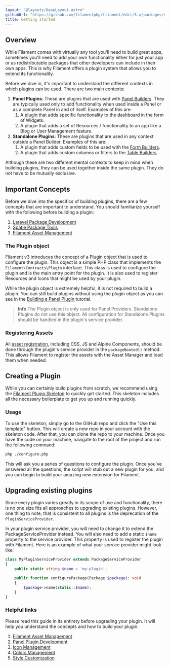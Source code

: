 ```yaml
---
layout: "@layouts/BaseLayout.astro"
githubUrl: "https://github.com/filamentphp/filament/edit/3.x/packages/support/docs/08-plugins/01-getting-started.md"
title: Getting started
---
```


## Overview

While Filament comes with virtually any tool you'll need to build great apps, sometimes you'll need to add your own functionality either for just your app or as redistributable packages that other developers can include in their own apps. This is why Filament offers a plugin system that allows you to extend its functionality.

Before we dive in, it's important to understand the different contexts in which plugins can be used. There are two main contexts:

1. **Panel Plugins**: These are plugins that are used with [Panel Builders](/docs/3.x/panels/installation). They are typically used only to add functionality when used inside a Panel or as a complete Panel in and of itself. Examples of this are:
   1. A plugin that adds specific functionality to the dashboard in the form of Widgets.
   2. A plugin that adds a set of Resources / functionality to an app like a Blog or User Management feature.
2. **Standalone Plugins**: These are plugins that are used in any context outside a Panel Builder. Examples of this are:
   1. A plugin that adds custom fields to be used with the [Form Builders](/docs/3.x/forms/installation/).
   2. A plugin that adds custom columns or filters to the [Table Builders](/docs/3.x/tables/installation/).

Although these are two different mental contexts to keep in mind when building plugins, they can be used together inside the same plugin. They do not have to be mutually exclusive.

## Important Concepts

Before we dive into the specifics of building plugins, there are a few concepts that are important to understand. You should familiarize yourself with the following before building a plugin:

1. [Laravel Package Development](https://laravel.com/docs/packages)
2. [Spatie Package Tools](https://github.com/spatie/laravel-package-tools)
3. [Filament Asset Management](/docs/3.x/support/assets)

### The Plugin object

Filament v3 introduces the concept of a Plugin object that is used to configure the plugin. This object is a simple PHP class that implements the `Filament\Contracts\Plugin` interface. This class is used to configure the plugin and is the main entry point for the plugin. It is also used to register Resources and Icons that might be used by your plugin.

While the plugin object is extremely helpful, it is not required to build a plugin. You can still build plugins without using the plugin object as you can see in the [Building a Panel Plugin](/docs/3.x/support/plugins/build-a-panel-plugin) tutorial.

> **Info** 
> The Plugin object is only used for Panel Providers. Standalone Plugins do not use this object. All configuration for Standalone Plugins should be handled in the plugin's service provider.

### Registering Assets

All [asset registration](/docs/3.x/support/assets), including CSS, JS and Alpine Components, should be done through the plugin's service provider in the `packageBooted()` method. This allows Filament to register the assets with the Asset Manager and load them when needed.

## Creating a Plugin

While you can certainly build plugins from scratch, we recommend using the [Filament Plugin Skeleton](https://github.com/filamentphp/plugin-skeleton) to quickly get started. This skeleton includes all the necessary boilerplate to get you up and running quickly.

### Usage

To use the skeleton, simply go to the GitHub repo and click the "Use this template" button. This will create a new repo in your account with the skeleton code. After that, you can clone the repo to your machine. Once you have the code on your machine, navigate to the root of the project and run the following command:

```bash
php ./configure.php
```

This will ask you a series of questions to configure the plugin. Once you've answered all the questions, the script will stub out a new plugin for you, and you can begin to build your amazing new extension for Filament.

## Upgrading existing plugins

Since every plugin varies greatly in its scope of use and functionality, there is no one size fits all approaches to upgrading existing plugins. However, one thing to note, that is consistent to all plugins is the deprecation of the `PluginServiceProvider`.

In your plugin service provider, you will need to change it to extend the PackageServiceProvider instead. You will also need to add a static `$name` property to the service provider. This property is used to register the plugin with Filament. Here is an example of what your service provider might look like:

```php
class MyPluginServiceProvider extends PackageServiceProvider
{
    public static string $name = 'my-plugin';

    public function configurePackage(Package $package): void
    {
        $package->name(static::$name);
    }
}
```

### Helpful links

Please read this guide in its entirety before upgrading your plugin. It will help you understand the concepts and how to build your plugin.

1. [Filament Asset Management](/docs/3.x/support/assets)
2. [Panel Plugin Development](/docs/3.x/panels/plugins)
3. [Icon Management](/docs/3.x/support/icons)
4. [Colors Management](/docs/3.x/support/colors)
5. [Style Customization](/docs/3.x/support/style-customization)
